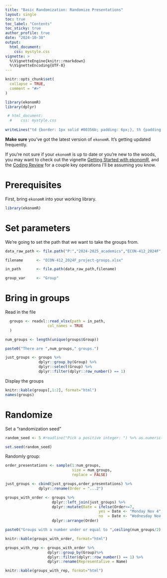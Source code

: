 ```yaml
---
title: "Basic Randomization: Randomize Presentations"
layout: single
toc: true
toc_label: "Contents"
toc_sticky: true
author_profile: true
date: "2024-10-30"
output: 
  html_document:
    css: mystyle.css
vignette: >
  %\VignetteEngine{knitr::rmarkdown}
  %\VignetteEncoding{UTF-8}
---
```

```r
knitr::opts_chunk$set(
  collapse = TRUE,
  comment = "#>"
)

library(ekonomR)
library(dplyr)

 # html_document:
  #    css: mystyle.css
  
writeLines("td {border: 1px solid #00356b; padding: 6px;}, th {padding : 12px } th {background-color: #00356b ; color : white; border : 1px solid black; } t d {color : #00356b ; border : 1px solid blue }", con = "mystyle.css")


```

**Make sure** you've got the latest version of `ekonomR`. It's getting updated frequently. 

If you're not sure if your `ekonomR` is up to date or you're new to the woods, you may want to check out the vignette [Getting Started with ekonomR](https://stallman-j.github.io/ekonomR/vignettes/getting-started-with-ekonomR/), and the [Coding Review](https://stallman-j.github.io/ekonomR/vignettes/coding-review/) for a couple key operations I'll be assuming you know.


# Prerequisites

First, bring `ekonomR` into your working library.

``` r
library(ekonomR)
```

# Set parameters

We're going to set the path that we want to take the groups from. 

```r
data_raw_path <- file.path("P:","2024-2025_academics","ECON-412_2024F","attendance")

filename      <- "ECON-412_2024F_project-groups.xlsx"

in_path       <- file.path(data_raw_path,filename)

group_var     <- "Group"
```

# Bring in groups

Read in the file
```r
  groups <- readxl::read_xlsx(path = in_path,
                   col_names = TRUE
  )

num_groups <- length(unique(groups$Group))

paste0("There are ",num_groups," groups.")

just_groups <- groups %>%
               dplyr::group_by(Group) %>%
               dplyr::select(Group) %>%
               dplyr::filter(dplyr::row_number() == 1)
```

Display the groups

```r
knitr::kable(groups[,1:2], format="html")
names(groups)
```


# Randomize
Set a "randomization seed"

```r
random_seed <- 5 #readline("Pick a positive integer: ") %>% as.numeric()

set.seed(random_seed)
```

Randomly group:

```r

order_presentations <- sample(1:num_groups,
                              size = num_groups,
                              replace = FALSE)

just_groups <- cbind(just_groups,order_presentations) %>%
               dplyr::rename(Order = "...2")
```


```r
groups_with_order <- groups %>%
                     dplyr::left_join(just_groups) %>%
                     dplyr::mutate(Date = ifelse(Order<=7,
                                          yes = Date <- "Monday Nov 4",
                                          no  = Date <- "Wednesday Nov 6")) %>%
                     dplyr::arrange(Order)

paste0("Groups with a number under or equal to ",ceiling(num_groups/2), " will present on Monday.")

knitr::kable(groups_with_order, format="html")

groups_with_rep <- groups_with_order %>%
                   dplyr::group_by(Group)%>%
                   dplyr::filter(dplyr::row_number() == 1) %>%
                   dplyr::rename(Representative = Name)

knitr::kable(groups_with_rep, format="html")



```
